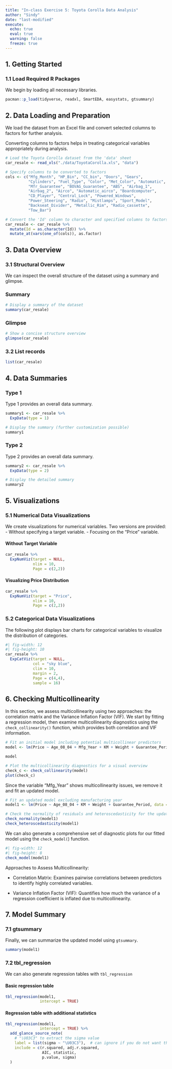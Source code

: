 ```yaml
---
title: "In-class Exercise 5: Toyota Corolla Data Analysis"
author: "Sindy"
date: "last-modified"
execute:
  echo: true
  eval: true
  warning: false
  freeze: true
---
```


## 1. Getting Started

### 1.1 Load Required R Packages

We begin by loading all necessary libraries.

```r
pacman::p_load(tidyverse, readxl, SmartEDA, easystats, gtsummary)
```

## 2. Data Loading and Preparation

We load the dataset from an Excel file and convert selected columns to factors for further analysis.

Converting columns to factors helps in treating categorical variables appropriately during analysis.

```r
# Load the Toyota Corolla dataset from the 'data' sheet
car_resale <- read_xls("./data/ToyotaCorolla.xls", "data")

# Specify columns to be converted to factors
cols <- c("Mfg_Month", "HP_Bin", "CC_bin", "Doors", "Gears",
          "Cylinders", "Fuel_Type", "Color", "Met_Color", "Automatic",
          "Mfr_Guarantee", "BOVAG_Guarantee", "ABS", "Airbag_1",
          "Airbag_2", "Airco", "Automatic_airco", "Boardcomputer",
          "CD_Player", "Central_Lock", "Powered_Windows",
          "Power_Steering", "Radio", "Mistlamps", "Sport_Model",
          "Backseat_Divider", "Metallic_Rim", "Radio_cassette",
          "Tow_Bar")

# Convert the 'Id' column to character and specified columns to factors
car_resale <- car_resale %>%
  mutate(Id = as.character(Id)) %>%
  mutate_at(vars(one_of(cols)), as.factor)
```

## 3. Data Overview

### 3.1 Structural Overview

We can inspect the overall structure of the dataset using a summary and glimpse.

::: panel-tabset
### Summary

```r
# Display a summary of the dataset
summary(car_resale)
```

### Glimpse

```r
# Show a concise structure overview
glimpse(car_resale)
```
:::

### 3.2 List records

```r
list(car_resale)
```

## 4. Data Summaries

::: panel-tabset
### Type 1

Type 1 provides an overall data summary.

```r
summary1 <- car_resale %>%
  ExpData(type = 1)

# Display the summary (further customization possible)
summary1
```

### Type 2

Type 2 provides an overall data summary.

```r
summary2 <- car_resale %>%
  ExpData(type = 2)

# Display the detailed summary
summary2
```
:::

## 5. Visualizations

### 5.1 Numerical Data Visualizations

We create visualizations for numerical variables. Two versions are provided: - Without specifying a target variable. - Focusing on the "Price" variable.

#### Without Target Variable

```r
car_resale %>%
  ExpNumViz(target = NULL,
            nlim = 10,
            Page = c(2,2))
```

#### Visualizing Price Distribution

```r
car_resale %>%
  ExpNumViz(target = "Price",
            nlim = 10,
            Page = c(2,2))
```

### 5.2 Categorical Data Visualizations

The following plot displays bar charts for categorical variables to visualize the distribution of categories.

```r
#| fig-width: 12
#| fig-height: 10
car_resale %>%
  ExpCatViz(target = NULL,
            col = "sky blue",
            clim = 10,
            margin = 2,
            Page = c(4,4),
            sample = 16)
```

## 6. Checking Multicollinearity

In this section, we assess multicollinearity using two approaches: the correlation matrix and the Variance Inflation Factor (VIF). We start by fitting a regression model, then examine multicollinearity diagnostics using the `check_collinearity()` function, which provides both correlation and VIF information.

```r
# Fit an initial model including potential multicollinear predictors
model <- lm(Price ~ Age_08_04 + Mfg_Year + KM + Weight + Guarantee_Period, data = car_resale)

model
```

```r
# Plot the multicollinearity diagnostics for a visual overview
check_c <- check_collinearity(model)
plot(check_c)
```

Since the variable "Mfg_Year" shows multicollinearity issues, we remove it and fit an updated model.

```r
# Fit an updated model excluding manufacturing year
model1 <- lm(Price ~ Age_08_04 + KM + Weight + Guarantee_Period, data = car_resale)
```

```r
# Check the normality of residuals and heteroscedasticity for the updated model
check_normality(model1)
check_heteroscedasticity(model1)
```

We can also generate a comprehensive set of diagnostic plots for our fitted model using the `check_model(`) function.

```r
#| fig-width: 12
#| fig-height: 8
check_model(model1)
```

Approaches to Assess Multicollinearity:

-   Correlation Matrix: Examines pairwise correlations between predictors to identify highly correlated variables.

-   Variance Inflation Factor (VIF): Quantifies how much the variance of a regression coefficient is inflated due to multicollinearity.

## 7. Model Summary

### 7.1 gtsummary

Finally, we can summarize the updated model using `gtsummary`.

```r
summary(model1)
```

### 7.2 tbl_regression

We can also generate regression tables with `tbl_regression`

#### Basic regression table

```r
tbl_regression(model1, 
               intercept = TRUE)
```

#### Regression table with additional statistics

```r
tbl_regression(model1, 
               intercept = TRUE) %>%
  add_glance_source_note(
    # "\U03C3" to extract the sigma value
    label = list(sigma ~ "\U03C3"),  # can ignore if you do not want the sigma
    include = c(r.squared, adj.r.squared,
                AIC, statistic,
                p.value, sigma)
  )
```
